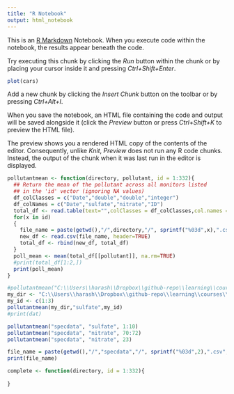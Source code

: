 ```yaml
---
title: "R Notebook"
output: html_notebook
---
```


This is an [R Markdown](http://rmarkdown.rstudio.com) Notebook. When you execute code within the notebook, the results appear beneath the code. 

Try executing this chunk by clicking the *Run* button within the chunk or by placing your cursor inside it and pressing *Ctrl+Shift+Enter*. 

```r
plot(cars)
```

Add a new chunk by clicking the *Insert Chunk* button on the toolbar or by pressing *Ctrl+Alt+I*.

When you save the notebook, an HTML file containing the code and output will be saved alongside it (click the *Preview* button or press *Ctrl+Shift+K* to preview the HTML file).

The preview shows you a rendered HTML copy of the contents of the editor. Consequently, unlike *Knit*, *Preview* does not run any R code chunks. Instead, the output of the chunk when it was last run in the editor is displayed.

```r
pollutantmean <- function(directory, pollutant, id = 1:332){
  ## Return the mean of the pollutant across all monitors listed
  ## in the 'id' vector (ignoring NA values)
  df_colClasses = c("Date","double","double","integer")
  df_colNames = c("Date","sulfate","nitrate","ID")
  total_df <- read.table(text="",colClasses = df_colClasses,col.names = df_colNames)
  for(x in id)
  {
    file_name = paste(getwd(),"/",directory,"/", sprintf("%03d",x),".csv",sep="")
    new_df <- read.csv(file_name, header=TRUE)  
    total_df <- rbind(new_df, total_df)
  }
  poll_mean <- mean(total_df[[pollutant]], na.rm=TRUE)
  #print(total_df[1:2,])
  print(poll_mean)
}
```

```r
#pollutantmean("C:\\Users\\harash\\Dropbox\\github-repo\\learning\\courses\\jhu-data-science-spec\\r-prog\\specdata","sulfate","001")
my_dir <- "C:\\Users\\harash\\Dropbox\\github-repo\\learning\\courses\\jhu-data-science-spec\\r-prog\\specdata\\"
my_id <- c(1:3)
pollutantmean(my_dir,"sulfate",my_id)
#print(dat)
```
```r
pollutantmean("specdata", "sulfate", 1:10)
pollutantmean("specdata", "nitrate", 70:72)
pollutantmean("specdata", "nitrate", 23)
```

```r
file_name = paste(getwd(),"/","specdata","/", sprintf("%03d",2),".csv",sep="")
print(file_name)
```


```r
complete <- function(directory, id = 1:332){
  
}
```

